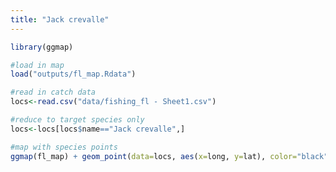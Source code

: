 ```yaml
---
title: "Jack crevalle"
---
```


```r
library(ggmap)

#load in map
load("outputs/fl_map.Rdata")

#read in catch data
locs<-read.csv("data/fishing_fl - Sheet1.csv")

#reduce to target species only
locs<-locs[locs$name=="Jack crevalle",]

#map with species points
ggmap(fl_map) + geom_point(data=locs, aes(x=long, y=lat), color="black", fill="yellow", size=2, pch=21 ,alpha=0.5)

```
